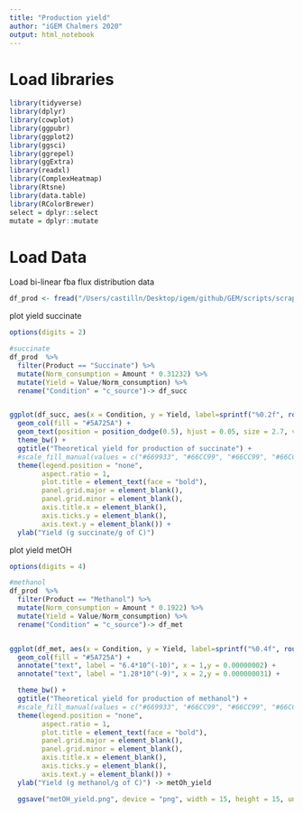 ```yaml
---
title: "Production yield"
author: "iGEM Chalmers 2020"
output: html_notebook
---
```


# Load libraries
```r
library(tidyverse)
library(dplyr)
library(cowplot)
library(ggpubr)
library(ggplot2)
library(ggsci)
library(ggrepel)
library(ggExtra)
library(readxl)
library(ComplexHeatmap)
library(Rtsne)
library(data.table)
library(RColorBrewer)
select = dplyr::select
mutate = dplyr::mutate
```


# Load Data
Load bi-linear fba flux distribution data 
```r
df_prod <- fread("/Users/castilln/Desktop/igem/github/GEM/scripts/scrap/production_gem.csv", header = TRUE)
```

plot yield succinate
```r
options(digits = 2) 

#succinate
df_prod  %>% 
  filter(Product == "Succinate") %>% 
  mutate(Norm_consumption = Amount * 0.31232) %>% 
  mutate(Yield = Value/Norm_consumption) %>%  
  rename("Condition" = "c_source")-> df_succ 


ggplot(df_succ, aes(x = Condition, y = Yield, label=sprintf("%0.2f", round(Yield, digits = 4)))) +
  geom_col(fill = "#5A725A") + 
  geom_text(position = position_dodge(0.5), hjust = 0.05, size = 2.7, vjust = -0.7) +
  theme_bw() + 
  ggtitle("Theoretical yield for production of succinate") +
  #scale_fill_manual(values = c("#669933", "#66CC99", "#66CC99", "#66CC99","#66CC99","#66CC99")) +
  theme(legend.position = "none",
        aspect.ratio = 1,
        plot.title = element_text(face = "bold"),
        panel.grid.major = element_blank(),
        panel.grid.minor = element_blank(),
        axis.title.x = element_blank(),
        axis.ticks.y = element_blank(),
        axis.text.y = element_blank()) +
  ylab("Yield (g succinate/g of C)") 
```
plot yield metOH
```r
options(digits = 4) 

#methanol
df_prod  %>% 
  filter(Product == "Methanol") %>% 
  mutate(Norm_consumption = Amount * 0.1922) %>% 
  mutate(Yield = Value/Norm_consumption) %>%  
  rename("Condition" = "c_source")-> df_met


ggplot(df_met, aes(x = Condition, y = Yield, label=sprintf("%0.4f", round(Yield, digits = 10)))) +
  geom_col(fill = "#5A725A") + 
  annotate("text", label = "6.4*10^(-10)", x = 1,y = 0.00000002) +
  annotate("text", label = "1.28*10^(-9)", x = 2,y = 0.000000031) +

  theme_bw() + 
  ggtitle("Theoretical yield for production of methanol") +
  #scale_fill_manual(values = c("#669933", "#66CC99", "#66CC99", "#66CC99","#66CC99","#66CC99")) +
  theme(legend.position = "none",
        aspect.ratio = 1,
        plot.title = element_text(face = "bold"),
        panel.grid.major = element_blank(),
        panel.grid.minor = element_blank(),
        axis.title.x = element_blank(),
        axis.ticks.y = element_blank(),
        axis.text.y = element_blank()) +
  ylab("Yield (g methanol/g of C)") -> metOh_yield

  ggsave("metOH_yield.png", device = "png", width = 15, height = 15, units = "cm", dpi = "retina")

```

